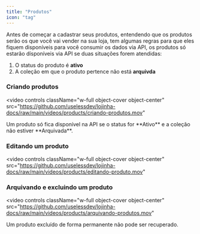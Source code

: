 ```yaml
---
title: "Produtos"
icon: "tag"
---
```


Antes de começar a cadastrar seus produtos, entendendo que os produtos serão
os que você vai vender na sua loja, tem algumas regras para que eles fiquem
disponíveis para você consumir os dados via API, os produtos só estarão dísponíveis
via API se duas situações forem atendidas:

1. O status do produto é **ativo**
2. A coleção em que o produto pertence não está **arquivda**

### Criando produtos

<video
  controls
  className="w-full object-cover object-center"
  src="https://github.com/uselessdev/lojinha-docs/raw/main/videos/products/criando-produtos.mov"
></video>

<Warning>
  Um produto só fica disponível na API se o status for **Ativo** e a coleção não
  estiver **Arquivada**.
</Warning>

### Editando um produto

<video
  controls
  className="w-full object-cover object-center"
  src="https://github.com/uselessdev/lojinha-docs/raw/main/videos/products/editando-produto.mov"
></video>

### Arquivando e excluindo um produto

<video
  controls
  className="w-full object-cover object-center"
  src="https://github.com/uselessdev/lojinha-docs/raw/main/videos/products/arquivando-produtos.mov"
></video>

<Warning>
  Um produto excluído de forma permanente não pode ser recuperado.
</Warning>
